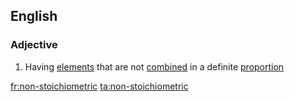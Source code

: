 ==English==

===Adjective===
{{en-adj|head=[[non]]-[[stoichiometric]]}}

# {{lb|en|chemistry|of a compound}} Having [[element]]s that are not [[combined]] in a definite [[proportion]]

[[fr:non-stoichiometric]]
[[ta:non-stoichiometric]]